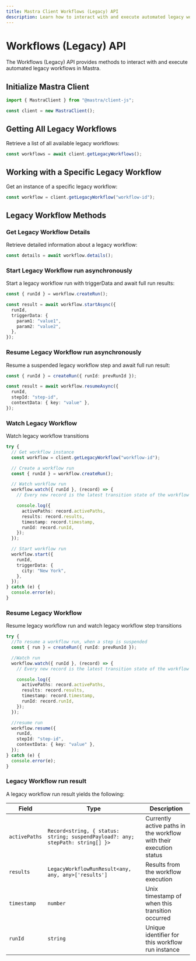 ```yaml
---
title: Mastra Client Workflows (Legacy) API
description: Learn how to interact with and execute automated legacy workflows in Mastra using the client-js SDK.
---
```


# Workflows (Legacy) API

The Workflows (Legacy) API provides methods to interact with and execute automated legacy workflows in Mastra.

## Initialize Mastra Client

```typescript
import { MastraClient } from "@mastra/client-js";

const client = new MastraClient();
```

## Getting All Legacy Workflows

Retrieve a list of all available legacy workflows:

```typescript
const workflows = await client.getLegacyWorkflows();
```

## Working with a Specific Legacy Workflow

Get an instance of a specific legacy workflow:

```typescript
const workflow = client.getLegacyWorkflow("workflow-id");
```

## Legacy Workflow Methods

### Get Legacy Workflow Details

Retrieve detailed information about a legacy workflow:

```typescript
const details = await workflow.details();
```

### Start Legacy Workflow run asynchronously

Start a legacy workflow run with triggerData and await full run results:

```typescript
const { runId } = workflow.createRun();

const result = await workflow.startAsync({
  runId,
  triggerData: {
    param1: "value1",
    param2: "value2",
  },
});
```

### Resume Legacy Workflow run asynchronously

Resume a suspended legacy workflow step and await full run result:

```typescript
const { runId } = createRun({ runId: prevRunId });

const result = await workflow.resumeAsync({
  runId,
  stepId: "step-id",
  contextData: { key: "value" },
});
```

### Watch Legacy Workflow

Watch legacy workflow transitions

```typescript
try {
  // Get workflow instance
  const workflow = client.getLegacyWorkflow("workflow-id");

  // Create a workflow run
  const { runId } = workflow.createRun();

  // Watch workflow run
  workflow.watch({ runId }, (record) => {
    // Every new record is the latest transition state of the workflow run

    console.log({
      activePaths: record.activePaths,
      results: record.results,
      timestamp: record.timestamp,
      runId: record.runId,
    });
  });

  // Start workflow run
  workflow.start({
    runId,
    triggerData: {
      city: "New York",
    },
  });
} catch (e) {
  console.error(e);
}
```

### Resume Legacy Workflow

Resume legacy workflow run and watch legacy workflow step transitions

```typescript
try {
  //To resume a workflow run, when a step is suspended
  const { run } = createRun({ runId: prevRunId });

  //Watch run
  workflow.watch({ runId }, (record) => {
    // Every new record is the latest transition state of the workflow run

    console.log({
      activePaths: record.activePaths,
      results: record.results,
      timestamp: record.timestamp,
      runId: record.runId,
    });
  });

  //resume run
  workflow.resume({
    runId,
    stepId: "step-id",
    contextData: { key: "value" },
  });
} catch (e) {
  console.error(e);
}
```

### Legacy Workflow run result

A legacy workflow run result yields the following:

| Field         | Type                                                                           | Description                                                        |
| ------------- | ------------------------------------------------------------------------------ | ------------------------------------------------------------------ |
| `activePaths` | `Record<string, { status: string; suspendPayload?: any; stepPath: string[] }>` | Currently active paths in the workflow with their execution status |
| `results`     | `LegacyWorkflowRunResult<any, any, any>['results']`                              | Results from the workflow execution                                |
| `timestamp`   | `number`                                                                       | Unix timestamp of when this transition occurred                    |
| `runId`       | `string`                                                                       | Unique identifier for this workflow run instance                   |
